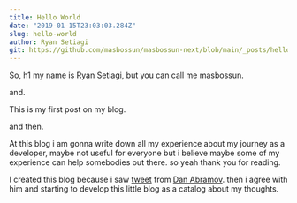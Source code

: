 ```yaml
---
title: Hello World
date: "2019-01-15T23:03:03.284Z"
slug: hello-world
author: Ryan Setiagi
git: https://github.com/masbossun/masbossun-next/blob/main/_posts/hello-world.mdx
---
```


So, h1 my name is Ryan Setiagi, but you can call me masbossun.

and.

This is my first post on my blog.

and then.

At this blog i am gonna write down all my experience about my journey as a developer,
maybe not useful for everyone but i believe maybe some of my experience can help
somebodies out there. so yeah thank you for reading.

I created this blog because i saw [tweet](https://twitter.com/dan_abramov/status/1079214023881707520)
from [Dan Abramov](https://twitter.com/dan_abramov). then i agree with him and starting to develop
this little blog as a catalog about my thoughts.
